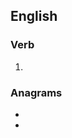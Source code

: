 {{also|latinise|latinisé}}

==English==

===Verb===
{{en-verb|Latinis}}

# {{standard spelling of|from=non-Oxford British spelling|Latinize|lang=en}}

===Anagrams===
* {{l|en|alienist}}
* {{l|en|litanies}}